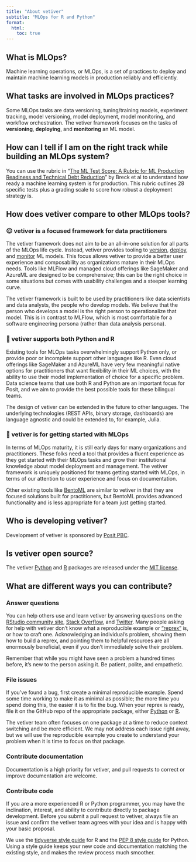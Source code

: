 ```yaml
---
title: "About vetiver"
subtitle: "MLOps for R and Python"
format:
  html:
    toc: true
---
```


## What is MLOps?

Machine learning operations, or MLOps, is a set of practices to deploy and maintain machine learning models in production reliably and efficiently.

## What tasks are involved in MLOps practices?

Some MLOps tasks are data versioning, tuning/training models, experiment tracking, model versioning, model deployment, model monitoring, and workflow orchestration. The vetiver framework focuses on the tasks of **versioning**, **deploying**, and **monitoring** an ML model.

## How can I tell if I am on the right track while building an MLOps system?

You can use the rubric in "[The ML Test Score: A Rubric for ML Production Readiness and Technical Debt Reduction](https://research.google/pubs/pub46555/)" by Breck et al to understand how ready a machine learning system is for production. This rubric outlines 28 specific tests plus a grading scale to score how robust a deployment strategy is.

## How does vetiver compare to other MLOps tools?

### 😌 vetiver is a **focused** framework for data **practitioners**

The vetiver framework does not aim to be an all-in-one solution for all parts of the MLOps life cycle. Instead, vetiver provides tooling to [version](https://vetiver.rstudio.com/get-started/version.html), [deploy](https://vetiver.rstudio.com/get-started/deploy.html), and [monitor](https://vetiver.rstudio.com/get-started/monitor.html) ML models. This focus allows vetiver to provide a better user experience and composability as organizations mature in their MLOps needs. Tools like MLFlow and managed cloud offerings like SageMaker and AzureML are designed to be comprehensive; this can be the right choice in some situations but comes with usability challenges and a steeper learning curve.

The vetiver framework is built to be used by practitioners like data scientists and data analysts, the people who develop models. We believe that the person who develops a model is the right person to operationalize that model. This is in contrast to MLFlow, which is most comfortable for a software engineering persona (rather than data analysis persona).

### 🐍 vetiver supports both Python and R

Existing tools for MLOps tasks overwhelmingly support Python only, or provide poor or incomplete support other languages like R. Even cloud offerings like SageMaker and AzureML have very few meaningful native options for practitioners that want flexibility in their ML choices, with the ability to use their model implementation of choice for a specific problem. Data science teams that use both R and Python are an important focus for Posit, and we aim to provide the best possible tools for these bilingual teams.

The design of vetiver can be extended in the future to other languages. The underlying technologies (REST APIs, binary storage, dashboards) are language agnostic and could be extended to, for example, Julia.

### 🚀 vetiver is for getting started with MLOps

In terms of MLOps maturity, it is still early days for many organizations and practitioners. These folks need a tool that provides a fluent experience as they get started with their MLOps tasks and grow their institutional knowledge about model deployment and management. The vetiver framework is uniquely positioned for teams getting started with MLOps, in terms of our attention to user experience and focus on documentation.

Other existing tools like [BentoML](https://www.bentoml.com/) are similar to vetiver in that they are focused solutions built for practitioners, but BentoML provides advanced functionality and is less appropriate for a team just getting started.

## Who is developing vetiver?

Development of vetiver is sponsored by [Posit PBC](https://posit.co/).

## Is vetiver open source?

The vetiver [Python](https://github.com/rstudio/vetiver-python) and [R](https://github.com/rstudio/vetiver-r) packages are released under the [MIT license](https://opensource.org/licenses/MIT).

## What are different ways you can contribute?

### Answer questions

You can help others use and learn vetiver by answering questions on the [RStudio community site](https://community.rstudio.com/), [Stack Overflow](https://stackoverflow.com/questions/tagged/vetiver?sort=newest), and [Twitter](https://twitter.com/search?q=%23vetiver&f=live).
Many people asking for help with vetiver don't know what a reproducible example or ["reprex"](https://www.tidyverse.org/help#reprex) is, or how to craft one.
Acknowledging an individual's problem, showing them how to build a reprex, and pointing them to helpful resources are all enormously beneficial, even if you don't immediately solve their problem.

Remember that while you might have seen a problem a hundred times before, it's new to the person asking it.
Be patient, polite, and empathetic.

### File issues

If you've found a bug, first create a minimal reproducible example.
Spend some time working to make it as minimal as possible; the more time you spend doing this, the easier it is to fix the bug.
When your reprex is ready, file it on the GitHub repo of the appropriate package, either [Python](https://github.com/rstudio/vetiver-python) or [R](https://github.com/rstudio/vetiver-r).

The vetiver team often focuses on one package at a time to reduce context switching and be more efficient.
We may not address each issue right away, but we will use the reproducible example you create to understand your problem when it is time to focus on that package.

### Contribute documentation

Documentation is a high priority for vetiver, and pull requests to correct or improve documentation are welcome.

### Contribute code

If you are a more experienced R or Python programmer, you may have the inclination, interest, and ability to contribute directly to package development.
Before you submit a pull request to vetiver, always file an issue and confirm the vetiver team agrees with your idea and is happy with your basic proposal.

We use the [tidyverse style guide](https://style.tidyverse.org/) for R and the [PEP 8 style guide](https://peps.python.org/pep-0008/) for Python.
Using a style guide keeps your new code and documentation matching the existing style, and makes the review process much smoother.

